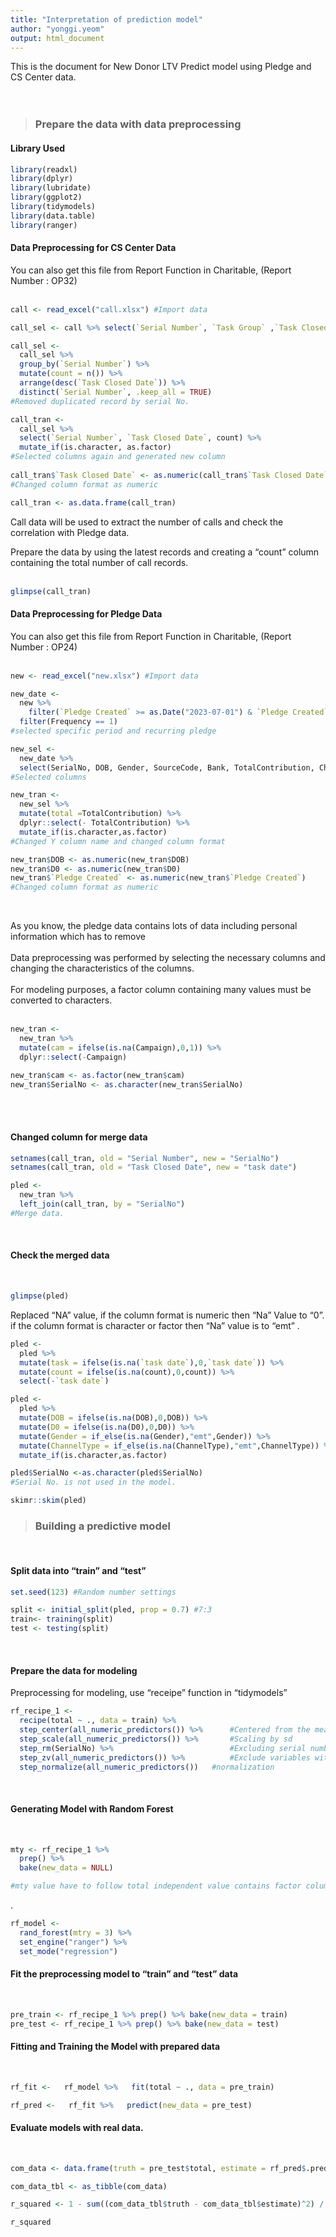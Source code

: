 ```yaml
---
title: "Interpretation of prediction model"
author: "yonggi.yeom"
output: html_document
---
```


This is the document for New Donor LTV Predict model using Pledge and CS Center data.
<br/><br/><br/>

>### **Prepare the data with data preprocessing**

#### Library Used

```r
library(readxl)
library(dplyr)
library(lubridate)
library(ggplot2)
library(tidymodels)
library(data.table)
library(ranger)
```


#### Data Preprocessing for CS Center Data
You can also get this file from Report Function in Charitable, (Report Number : OP32)   
<br/>

```r
call <- read_excel("call.xlsx") #Import data

call_sel <- call %>% select(`Serial Number`, `Task Group` ,`Task Closed Date`) # Selected columns 

call_sel <- 
  call_sel %>%
  group_by(`Serial Number`) %>% 
  mutate(count = n()) %>% 
  arrange(desc(`Task Closed Date`)) %>% 
  distinct(`Serial Number`, .keep_all = TRUE) 
#Removed duplicated record by serial No.

call_tran <- 
  call_sel %>% 
  select(`Serial Number`, `Task Closed Date`, count) %>% 
  mutate_if(is.character, as.factor)
#Selected columns again and generated new column
  
call_tran$`Task Closed Date` <- as.numeric(call_tran$`Task Closed Date`)
#Changed column format as numeric

call_tran <- as.data.frame(call_tran)

```

Call data will be used to extract the number of calls and check the correlation with Pledge data.

Prepare the data by using the latest records and creating a "count" column containing the total number of call records.   
<br/>

```r
glimpse(call_tran)

```

#### Data Preprocessing for Pledge Data
You can also get this file from Report Function in Charitable, (Report Number : OP24)   
<br/>
```r
new <- read_excel("new.xlsx") #Import data

new_date <- 
  new %>% 
    filter(`Pledge Created` >= as.Date("2023-07-01") & `Pledge Created` <= as.Date("2024-01-31")) %>% 
  filter(Frequency == 1) 
#selected specific period and recurring pledge 

new_sel <- 
  new_date %>% 
  select(SerialNo, DOB, Gender, SourceCode, Bank, TotalContribution, ChannelType, D0, `Pledge Created`, successful_transactions_count, Campaign)
#Selected columns

new_tran <- 
  new_sel %>% 
  mutate(total =TotalContribution) %>% 
  dplyr::select(- TotalContribution) %>% 
  mutate_if(is.character,as.factor)
#Changed Y column name and changed column format

new_tran$DOB <- as.numeric(new_tran$DOB)
new_tran$D0 <- as.numeric(new_tran$D0)
new_tran$`Pledge Created` <- as.numeric(new_tran$`Pledge Created`)
#Changed column format as numeric

```
<br/>

As you know, the pledge data contains lots of data including personal information which has to remove   
<br/>
Data preprocessing was performed by selecting the necessary columns and changing the characteristics of the columns.   
<br/>
For modeling purposes, a factor column containing many values must be converted to characters.   
<br/>
```r

new_tran <- 
  new_tran %>% 
  mutate(cam = ifelse(is.na(Campaign),0,1)) %>% 
  dplyr::select(-Campaign)

new_tran$cam <- as.factor(new_tran$cam)  
new_tran$SerialNo <- as.character(new_tran$SerialNo)

```
<br/><br/>

#### Changed column for merge data

```r
setnames(call_tran, old = "Serial Number", new = "SerialNo")
setnames(call_tran, old = "Task Closed Date", new = "task date")

pled <- 
  new_tran %>% 
  left_join(call_tran, by = "SerialNo")
#Merge data.
```
<br/>

#### Check the merged data
<br/>
```r
glimpse(pled)
```

Replaced "NA" value,
if the column format is numeric then "Na" Value to "0".<br/>
if the column format is character or factor then "Na" value is to "emt" . 

```r
pled <- 
  pled %>% 
  mutate(task = ifelse(is.na(`task date`),0,`task date`)) %>% 
  mutate(count = ifelse(is.na(count),0,count)) %>% 
  select(-`task date`)

pled <- 
  pled %>% 
  mutate(DOB = ifelse(is.na(DOB),0,DOB)) %>% 
  mutate(D0 = ifelse(is.na(D0),0,D0)) %>% 
  mutate(Gender = if_else(is.na(Gender),"emt",Gender)) %>% 
  mutate(ChannelType = if_else(is.na(ChannelType),"emt",ChannelType)) %>% 
  mutate_if(is.character,as.factor)

pled$SerialNo <-as.character(pled$SerialNo) 
#Serial No. is not used in the model.

```

```r
skimr::skim(pled)
```

>### **Building a predictive model**

<br/>

#### Split data into “train” and “test”

```r
set.seed(123) #Random number settings

split <- initial_split(pled, prop = 0.7) #7:3
train<- training(split)
test <- testing(split)

```
<br/>

#### Prepare the data for modeling

Preprocessing for modeling, use "receipe" function in "tidymodels"

```r
rf_recipe_1 <- 
  recipe(total ~ ., data = train) %>%
  step_center(all_numeric_predictors()) %>%      #Centered from the mean
  step_scale(all_numeric_predictors()) %>%       #Scaling by sd
  step_rm(SerialNo) %>%                          #Excluding serial number
  step_zv(all_numeric_predictors()) %>%          #Exclude variables with zero variance (variance is 0 and not predicted)
  step_normalize(all_numeric_predictors())   #normalization

```
<br/>


#### Generating Model with Random Forest
<br/>
```r
mty <- rf_recipe_1 %>% 
  prep() %>% 
  bake(new_data = NULL)

#mty value have to follow total independent value contains factor column as well

```

.
<br/>

```r
rf_model <- 
  rand_forest(mtry = 3) %>%
  set_engine("ranger") %>%
  set_mode("regression")
```


#### Fit the preprocessing model to "train" and "test" data
<br/>

```r
pre_train <- rf_recipe_1 %>% prep() %>% bake(new_data = train)
pre_test <- rf_recipe_1 %>% prep() %>% bake(new_data = test)

```

#### Fitting and Training the Model with prepared data 
<br/>
```r
rf_fit <-   rf_model %>%   fit(total ~ ., data = pre_train)

rf_pred <-   rf_fit %>%   predict(new_data = pre_test)

```


#### Evaluate models with real data.
<br/>
```r
com_data <- data.frame(truth = pre_test$total, estimate = rf_pred$.pred)

com_data_tbl <- as_tibble(com_data)

r_squared <- 1 - sum((com_data_tbl$truth - com_data_tbl$estimate)^2) / sum((com_data_tbl$truth - mean(com_data_tbl$truth))^2)

r_squared 
```



